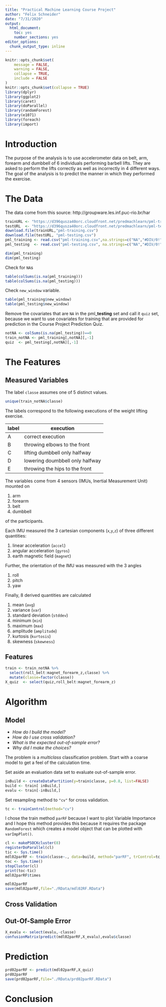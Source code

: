 ```yaml
---
title: "Practical Machine Learning Course Project"
author: "Felix Schneider"
date: "7/31/2020"
output: 
  html_document: 
    toc: yes
    number_sections: yes
editor_options: 
  chunk_output_type: inline
---
```


```r
knitr::opts_chunk$set(
	message = FALSE,
	warning = FALSE,
	collapse = TRUE,
	include = FALSE
)
knitr::opts_chunk$set(collapse = TRUE)
library(dplyr)
library(ggplot2)
library(caret)
library(doParallel)
library(randomForest)
library(e1071)
library(foreach)
library(import)
```

# Introduction
The purpose of the analysis is to use accelerometer data on belt, arm, forearm and dumbbell of 6 individuals performing barbell lifts. They are asked to perform the lifts correctly as well as incorrectly in 4 different ways. The goal of the analysis is to predict the manner in which they performed the exercise.

# The Data
The data come from this source: http://groupware.les.inf.puc-rio.br/har
```r
trainURL <- "https://d396qusza40orc.cloudfront.net/predmachlearn/pml-training.csv"
testURL  <- "https://d396qusza40orc.cloudfront.net/predmachlearn/pml-testing.csv"
download.file(trainURL,"pml-training.csv")
download.file(testURL, "pml-testing.csv")
pml_training <- read.csv("pml-training.csv",na.strings=c("NA","#DIV/0!"))
pml_testing  <- read.csv("pml-testing.csv", na.strings=c("NA","#DIV/0!"))
```
```r
dim(pml_training)
dim(pml_testing)
```
Check for `NA`s
```r
table(colSums(is.na(pml_training)))
table(colSums(is.na(pml_testing)))
```
Check `new_window` variable.
```r
table(pml_training$new_window)
table(pml_testing$new_window)
```
Remove the covariates that are `NA` in the pml_**testing** set and call it `quiz` set, because we want to use covariates for training that are provided for prediction in the Course Project Prediction Quiz. 
```r
notNA <- colSums(is.na(pml_testing))==0
train_notNA <- pml_training[,notNA][,-1]
quiz  <- pml_testing[,notNA][,-1]
```

# The Features
## Measured Variables
The label `classe` assumes one of 5 distinct values.
```r
unique(train_notNA$classe)
```
The labels correspond to the following executions of the weight lifting exercise.
 
 label | execution
 ------|----------
 A | correct execution
 B | throwing elbows to the front
 C | lifting dumbbell only halfway
 D | lowering doumbbell only halfway
 E | throwing the hips to the front
 
The variables come from 4 sensors (IMUs, Inertial Measurement Unit) mounted on

1. arm
1. forearm
1. belt
1. dumbbell

of the participants.

Each IMU measured the 3 cartesian components (`x`,`y`,`z`) of three different quantities:

1. linear acceleration (`accel`)
1. angular acceleration (`gyros`)
1. earth magnetic field (`magnet`)

Further, the orientation of the IMU was measured with the 3 angles

1. roll
1. pitch
1. yaw

Finally, 8 derived quantities are calculated

1. mean (`avg`)
1. variance (`var`)
1. standard deviation (`stddev`)
1. minimum (`min`)
1. maximum (`max`)
1. amplitude (`amplitude`)
1. kurtosis (`kurtosis`)
1. skewness (`skewness`)

## Features
```r
train <- train_notNA %>%
  select(roll_belt:magnet_forearm_z,classe) %>%
  mutate(classe=factor(classe))
X_quiz  <- select(quiz,roll_belt:magnet_forearm_z)
```

# Algorithm
## Model
- *How do I build the model?*
- *How do I use cross validation?*
- *What is the expected out-of-sample error?*
- *Why did I make the choices?*

The problem is a *multiclass* classification problem.
Start with a coarse model to get a feel of the calculation time.

Set aside an evaluation data set to evaluate out-of-sample error.
```r
inBuild <- createDataPartition(y=train$classe, p=0.8, list=FALSE)
build <- train[ inBuild,]
evalu <- train[-inBuild,]
```

Set resampling method to `"cv"` for cross validation.
```r
tc <- trainControl(method="cv")
```

I chose the train method `parRF` because I want to plot Variable Importance and I hope this method provides this because it requires the package `RandomForest` which creates a model object that can be plotted with `varImpPlot()`.
```r
cl <- makePSOCKcluster(8)
registerDoParallel(cl)
tic <- Sys.time()
mdl02parRF <- train(classe~., data=build, method="parRF", trControl=tc, importance=TRUE)
toc <- Sys.time()
stopCluster(cl)
print(toc-tic)
mdl02parRF$times
```
```r
mdl02parRF
save(mdl02parRF,file="./RData/mdl02RF.RData")
```
## Cross Validation

## Out-Of-Sample Error
```r
X_evalu <- select(evalu,-classe)
confusionMatrix(predict(mdl02parRF,X_evalu),evalu$classe)
```

# Prediction
```r
prd02parRF <- predict(mdl02parRF,X_quiz)
prd02parRF
save(prd02parRF,file="./RData/prd02parRF.RData")
```

# Conclusion